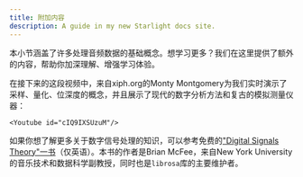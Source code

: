 ```yaml
---
title: 附加内容
description: A guide in my new Starlight docs site.
---
```


本小节涵盖了许多处理音频数据的基础概念。想学习更多？我们在这里提供了额外的内容，帮助你加深理解、增强学习体验。

在接下来的这段视频中，来自xiph.org的Monty Montgomery为我们实时演示了采样、量化、位深度的概念，并且展示了现代的数字分析方法和复古的模拟测量仪器：
```
<Youtube id="cIQ9IXSUzuM"/>
```
如果你想了解更多关于数字信号处理的知识，可以参考免费的["Digital Signals Theory"一书](https://brianmcfee.net/dstbook-site/content/intro.html)（仅英语）。本书的作者是Brian McFee，来自New York University的音乐技术和数据科学副教授，同时也是`librosa`库的主要维护者。

